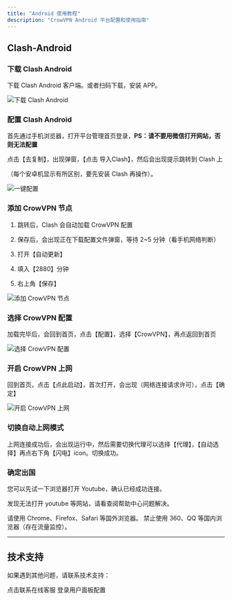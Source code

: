 ```yaml
---
title: "Android 使用教程"
description: "CrowVPN Android 平台配置和使用指南"
---
```


## Clash-Android

### 下载 Clash Android

下载 Clash Android 客户端。或者扫码下载，安装 APP。

![下载 Clash Android](/images/clash-android-config-1.webp)

### 配置 Clash Android

首先通过手机浏览器，打开平台管理首页登录，**PS：请不要用微信打开网站，否则无法配置**

点击【去复制】，出现弹窗，【点击 导入Clash】，然后会出现提示跳转到 Clash 上

（每个安卓机显示有所区别，要先安装 Clash 再操作）。

![一键配置](/images/dao-clash.png)

### 添加 CrowVPN 节点

1. 跳转后，Clash 会自动加载 CrowVPN 配置
2. 保存后，会出现正在下载配置文件弹窗，等待 2~5 分钟（看手机网络判断）

1. 打开【自动更新】
2. 填入【2880】分钟
3. 右上角【保存】

![添加 CrowVPN 节点](/images/clash-android-config-3.webp)

### 选择 CrowVPN 配置

加载完毕后，会回到首页，点击【配置】，选择【CrowVPN】，再点返回到首页

![选择 CrowVPN 配置](/images/clash-android-config-4.webp)

### 开启 CrowVPN 上网

回到首页，点击【点此启动】，首次打开，会出现（网络连接请求许可），点击【确定】

![开启 CrowVPN 上网](/images/clash-android-config-5.webp)

### 切换自动上网模式

上网连接成功后，会出现运行中，然后需要切换代理可以选择【代理】，【自动选择】再点右下角【闪电】icon。切换成功。

### 确定出国

您可以先试一下浏览器打开 Youtube，确认已经成功连接。

发现无法打开 youtube 等网站，请看查阅帮助中心问题解决。

<Info>
  请使用 Chrome、Firefox、Safari 等国外浏览器。
  禁止使用 360、QQ 等国内浏览器（存在流量监控）。
</Info>

---

## 技术支持

如果遇到其他问题，请联系技术支持：

<CardGroup cols={2}>
  <Card title="联系技术" icon="message" href="https://salesiq.zohopublic.com/signaturesupport.ls?widgetcode=dbde6ec4b7a80e04beb5f35811b2e9df7b8d535222fe185d2d3b4d7f95fbeb0f">
    点击联系在线客服
  </Card>
  <Card title="用户面板" icon="user" href="https://user.crowmesh.com">
    登录用户面板配置
  </Card>
</CardGroup>
